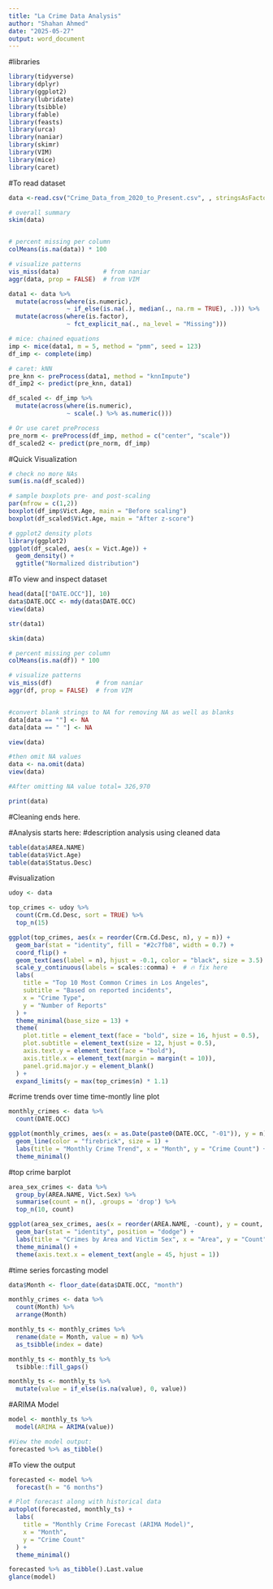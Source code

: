 ```yaml
---
title: "La Crime Data Analysis"
author: "Shahan Ahmed"
date: "2025-05-27"
output: word_document
---
```


#libraries

```r
library(tidyverse)
library(dplyr)
library(ggplot2)
library(lubridate)
library(tsibble)
library(fable)
library(feasts)
library(urca)
library(naniar)
library(skimr)
library(VIM)
library(mice)
library(caret)
```

#To read dataset

```r
data <-read.csv("Crime_Data_from_2020_to_Present.csv", , stringsAsFactors = FALSE)
```

```r
# overall summary
skim(data)


# percent missing per column
colMeans(is.na(data)) * 100

# visualize patterns
vis_miss(data)            # from naniar
aggr(data, prop = FALSE)  # from VIM

```

```r
data1 <- data %>%
  mutate(across(where(is.numeric),
                ~ if_else(is.na(.), median(., na.rm = TRUE), .))) %>%
  mutate(across(where(is.factor),
                ~ fct_explicit_na(., na_level = "Missing")))
```

```r
# mice: chained equations
imp <- mice(data1, m = 5, method = "pmm", seed = 123)
df_imp <- complete(imp)

# caret: kNN
pre_knn <- preProcess(data1, method = "knnImpute")
df_imp2 <- predict(pre_knn, data1)
```

```r
df_scaled <- df_imp %>%
  mutate(across(where(is.numeric),
                ~ scale(.) %>% as.numeric()))

# Or use caret preProcess
pre_norm <- preProcess(df_imp, method = c("center", "scale"))
df_scaled2 <- predict(pre_norm, df_imp)
```

#Quick Visualization

```r
# check no more NAs
sum(is.na(df_scaled))  

# sample boxplots pre- and post-scaling
par(mfrow = c(1,2))
boxplot(df_imp$Vict.Age, main = "Before scaling")
boxplot(df_scaled$Vict.Age, main = "After z-score")

# ggplot2 density plots
library(ggplot2)
ggplot(df_scaled, aes(x = Vict.Age)) + 
  geom_density() + 
  ggtitle("Normalized distribution")

```

#To view and inspect dataset

```r

head(data[["DATE.OCC"]], 10)
data$DATE.OCC <- mdy(data$DATE.OCC)
view(data)

str(data1)

```

```r
skim(data)

# percent missing per column
colMeans(is.na(df)) * 100

# visualize patterns
vis_miss(df)            # from naniar
aggr(df, prop = FALSE)  # from VIM
```

```r

```

```r
#convert blank strings to NA for removing NA as well as blanks
data[data == ""] <- NA    
data[data == " "] <- NA 

view(data)

#then omit NA values
data <- na.omit(data)
view(data)

#After omitting NA value total= 326,970
```

```r
print(data)
```

#Cleaning ends here.

#Analysis starts here: #description analysis using cleaned data

```r
table(data$AREA.NAME)
table(data$Vict.Age)
table(data$Status.Desc)
```

#visualization

```r
udoy <- data

top_crimes <- udoy %>%
  count(Crm.Cd.Desc, sort = TRUE) %>%
  top_n(15)

ggplot(top_crimes, aes(x = reorder(Crm.Cd.Desc, n), y = n)) +
  geom_bar(stat = "identity", fill = "#2c7fb8", width = 0.7) +
  coord_flip() +
  geom_text(aes(label = n), hjust = -0.1, color = "black", size = 3.5) +
  scale_y_continuous(labels = scales::comma) +  # 🔥 fix here
  labs(
    title = "Top 10 Most Common Crimes in Los Angeles",
    subtitle = "Based on reported incidents",
    x = "Crime Type",
    y = "Number of Reports"
  ) +
  theme_minimal(base_size = 13) +
  theme(
    plot.title = element_text(face = "bold", size = 16, hjust = 0.5),
    plot.subtitle = element_text(size = 12, hjust = 0.5),
    axis.text.y = element_text(face = "bold"),
    axis.title.x = element_text(margin = margin(t = 10)),
    panel.grid.major.y = element_blank()
  ) +
  expand_limits(y = max(top_crimes$n) * 1.1)

```

#crime trends over time time-montly line plot

```r
monthly_crimes <- data %>%
  count(DATE.OCC)

ggplot(monthly_crimes, aes(x = as.Date(paste0(DATE.OCC, "-01")), y = n)) +
  geom_line(color = "firebrick", size = 1) +
  labs(title = "Monthly Crime Trend", x = "Month", y = "Crime Count") +
  theme_minimal()
```

#top crime barplot

```r
area_sex_crimes <- data %>%
  group_by(AREA.NAME, Vict.Sex) %>%
  summarise(count = n(), .groups = 'drop') %>%
  top_n(10, count)

ggplot(area_sex_crimes, aes(x = reorder(AREA.NAME, -count), y = count, fill = Vict.Sex)) +
  geom_bar(stat = "identity", position = "dodge") +
  labs(title = "Crimes by Area and Victim Sex", x = "Area", y = "Count") +
  theme_minimal() +
  theme(axis.text.x = element_text(angle = 45, hjust = 1))
```

#time series forcasting model

```r
data$Month <- floor_date(data$DATE.OCC, "month")

monthly_crimes <- data %>%
  count(Month) %>%
  arrange(Month)

monthly_ts <- monthly_crimes %>%
  rename(date = Month, value = n) %>%
  as_tsibble(index = date)

monthly_ts <- monthly_ts %>%
  tsibble::fill_gaps()

monthly_ts <- monthly_ts %>%
  mutate(value = if_else(is.na(value), 0, value))

```

#ARIMA Model

```r
model <- monthly_ts %>%
  model(ARIMA = ARIMA(value))

#View the model output:
forecasted %>% as_tibble()
```

#To view the output

```r
forecasted <- model %>%
  forecast(h = "6 months")

# Plot forecast along with historical data
autoplot(forecasted, monthly_ts) +
  labs(
    title = "Monthly Crime Forecast (ARIMA Model)",
    x = "Month",
    y = "Crime Count"
  ) +
  theme_minimal()
```

```r
forecasted %>% as_tibble().Last.value
glance(model)

```

